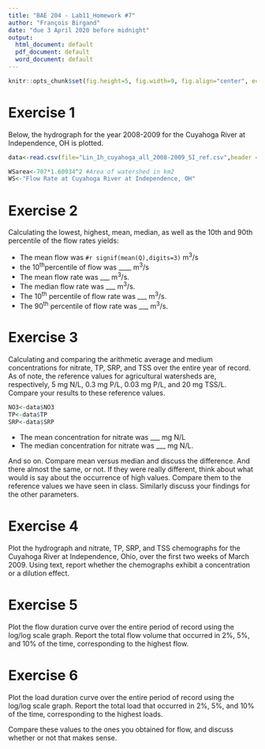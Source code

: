 ```yaml
---
title: "BAE 204 - Lab11_Homework #7"
author: "François Birgand"
date: "due 3 April 2020 before midnight"
output:
  html_document: default
  pdf_document: default
  word_document: default
---
```


```r
knitr::opts_chunk$set(fig.height=5, fig.width=9, fig.align="center", echo = FALSE)
```

# Exercise 1

Below, the hydrograph for the year 2008-2009 for the Cuyahoga River at Independence, OH is plotted. 

```r

data<-read.csv(file="Lin_1h_cuyahoga_all_2008-2009_SI_ref.csv",header = TRUE) #Reads file into table format

WSarea<-707*1.60934^2 #Area of watershed in km2
WS<-"Flow Rate at Cuyahoga River at Independence, OH"


```

# Exercise 2

Calculating the lowest, highest, mean, median, as well as the 10th and 90th percentile of the flow rates yields:


- The mean flow was ```#r signif(mean(Q),digits=3)``` m^3^/s
- the 10^th^percentile of flow was ____ m^3^/s
- The mean flow rate was ___ m^3^/s.
- The median flow rate was ___ m^3^/s.
- The 10^th^ percentile of flow rate was ___  m^3^/s.
- The 90^th^ percentile of flow rate was ___  m^3^/s.


# Exercise 3

Calculating and comparing the arithmetic average and medium concentrations for nitrate, TP, SRP, and TSS over the entire year of record. As of note, the reference values for agricultural watersheds are, respectively, 5 mg N/L, 0.3 mg P/L, 0.03 mg P/L, and 20 mg TSS/L. Compare your results to these reference values.


```r
NO3<-data$NO3
TP<-data$TP
SRP<-data$SRP
```

- The mean concentration for nitrate was ___ mg N/L
- The median concentration for nitrate was ___ mg N/L.

And so on. Compare mean versus median and discuss the difference. And there almost the same, or not. If they were really different, think about what would is say about the occurrence of high values. Compare them to the reference values we have seen in class. Similarly discuss your findings for the other parameters.

# Exercise 4

Plot the hydrograph and nitrate, TP, SRP, and TSS chemographs for the Cuyahoga River at Independence, Ohio, over the first two weeks of March 2009. Using text, report whether the chemographs exhibit a concentration or a dilution effect.

# Exercise 5

Plot the flow duration curve over the entire period of record using the log/log scale graph.
Report the total flow volume that occurred in 2%, 5%, and 10% of the time, corresponding to the highest flow.


# Exercise 6

Plot the load duration curve over the entire period of record using the log/log scale graph.
Report the total load that occurred in 2%, 5%, and 10% of the time, corresponding to the highest loads.

Compare these values to the ones you obtained for flow, and discuss whether or not that makes sense.

